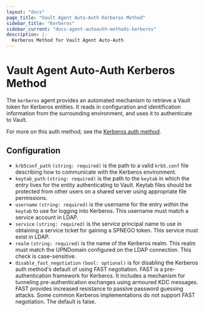 ```yaml
---
layout: "docs"
page_title: "Vault Agent Auto-Auth Kerberos Method"
sidebar_title: "Kerberos"
sidebar_current: "docs-agent-autoauth-methods-kerberos"
description: |-
  Kerberos Method for Vault Agent Auto-Auth
---
```


# Vault Agent Auto-Auth Kerberos Method

The `kerberos` agent provides an automated mechanism to retrieve
a Vault token for Kerberos entities. It reads in configuration and
identification information from the surrounding environment, and uses
it to authenticate to Vault.

For more on this auth method, see the [Kerberos auth method](/docs/auth/kerberos).

## Configuration

- `krb5conf_path` `(string: required)` is the path to a valid `krb5.conf` file describing how to
communicate with the Kerberos environment.
- `keytab_path` `(string: required)` is the path to the `keytab` in which the entry lives for the
entity authenticating to Vault. Keytab files should be protected from other
users on a shared server using appropriate file permissions.
- `username` `(string: required)` is the username for the entry _within_ the `keytab` to use for
logging into Kerberos. This username must match a service account in LDAP.
- `service` `(string: required)` is the service principal name to use in obtaining a service ticket for
gaining a SPNEGO token. This service must exist in LDAP.
- `realm` `(string: required)` is the name of the Kerberos realm. This realm must match the UPNDomain
configured on the LDAP connection. This check is case-sensitive.
- `disable_fast_negotiation` `(bool: optional)` is for disabling the Kerberos auth method's default
of using FAST negotiation. FAST is a pre-authentication framework for Kerberos.
It includes a mechanism for tunneling pre-authentication exchanges using armoured
KDC messages. FAST provides increased resistance to passive password guessing attacks.
Some common Kerberos implementations do not support FAST negotiation. The default is false.

